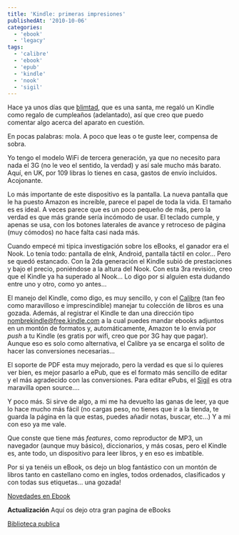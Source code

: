```yaml
---
title: 'Kindle: primeras impresiones'
publishedAt: '2010-10-06'
categories:
  - 'ebook'
  - 'legacy'
tags:
  - 'calibre'
  - 'ebook'
  - 'epub'
  - 'kindle'
  - 'nook'
  - 'sigil'
---
```


Hace ya unos días que [blimtad](http://blog.mdgonzalez.es/), que es una santa, me regaló un Kindle como regalo de cumpleaños (adelantado), así que creo que puedo comentar algo acerca del aparato en cuestión.

En pocas palabras: mola. A poco que leas o te guste leer, compensa de sobra.

Yo tengo el modelo WiFi de tercera generación, ya que no necesito para nada el 3G (no le veo el sentido, la verdad) y así sale mucho más barato. Aquí, en UK, por 109 libras lo tienes en casa, gastos de envío incluidos. Acojonante.

Lo más importante de este dispositivo es la pantalla. La nueva pantalla que le ha puesto Amazon es increíble, parece el papel de toda la vida. El tamaño es es ideal. A veces parece que es un poco pequeño de más, pero la verdad es que más grande sería incómodo de usar. El teclado cumple, y apenas se usa, con los botones laterales de avance y retroceso de página (muy cómodos) no hace falta casi nada más.

Cuando empecé mi típica investigación sobre los eBooks, el ganador era el Nook. Lo tenía todo: pantalla de eInk, Android, pantalla táctil en color... Pero se quedó estancado. Con la 2da generación el Kindle subió de prestaciones y bajo el precio, poniéndose a la altura del Nook. Con esta 3ra revisión, creo que el Kindle ya ha superado al Nook... Lo digo por si alguien esta dudando entre uno y otro, como yo antes...

El manejo del Kindle, como digo, es muy sencillo, y con el [Calibre](http://calibre-ebook.com/) (tan feo como maravilloso e imprescindible) manejar tu colección de libros es una gozada. Además, al registrar el Kindle te dan una dirección tipo nombrekindle@free.kindle.com a la cual puedes mandar ebooks adjuntos en un montón de formatos y, automáticamente, Amazon te lo envía por _push_ a tu Kindle (es gratis por wifi, creo que por 3G hay que pagar). Aunque eso es solo como alternativa, el Calibre ya se encarga el solito de hacer las conversiones necesarias...

El soporte de PDF esta muy mejorado, pero la verdad es que si lo quieres ver bien, es mejor pasarlo a ePub, que es el formato más sencillo de editar y el más agradecido con las conversiones. Para editar ePubs, el [Sigil](http://code.google.com/p/sigil/) es otra maravilla open source....

Y poco más. Si sirve de algo, a mi me ha devuelto las ganas de leer, ya que lo hace mucho más fácil (no cargas peso, no tienes que ir a la tienda, te guarda la página en la que estas, puedes añadir notas, buscar, etc...) Y a mi con eso ya me vale.

Que conste que tiene más _features_, como reproductor de MP3, un navegador (aunque muy básico), diccionarios, y más cosas, pero el Kindle es, ante todo, un dispositivo para leer libros, y en eso es imbatible.

Por si ya tenéis un eBook, os dejo un blog fantástico con un montón de libros tanto en castellano como en ingles, todos ordenados, clasificados y con todas sus etiquetas... una gozada!

[Novedades en Ebook](http://todoebooks.blogspot.com/)

**Actualización** Aquí os dejo otra gran pagina de eBooks

[Biblioteca publica](http://wikiteca.wordpress.com/)
